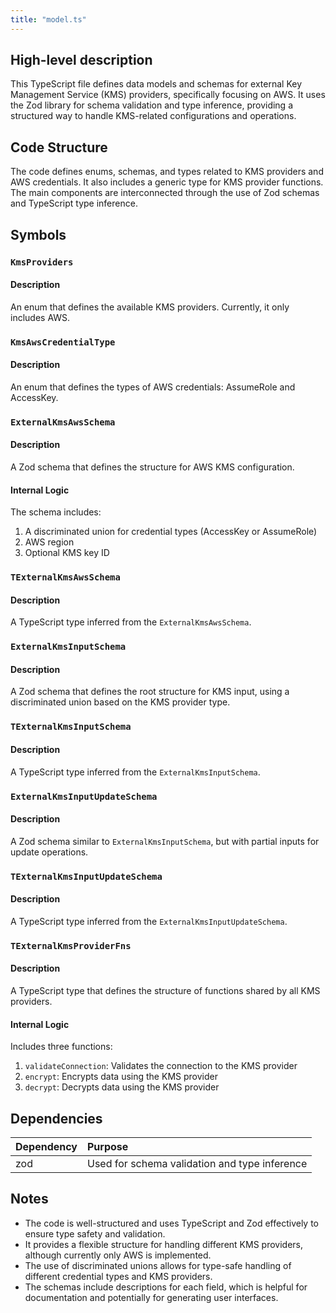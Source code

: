 ```yaml
---
title: "model.ts"
---
```


## High-level description
This TypeScript file defines data models and schemas for external Key Management Service (KMS) providers, specifically focusing on AWS. It uses the Zod library for schema validation and type inference, providing a structured way to handle KMS-related configurations and operations.

## Code Structure
The code defines enums, schemas, and types related to KMS providers and AWS credentials. It also includes a generic type for KMS provider functions. The main components are interconnected through the use of Zod schemas and TypeScript type inference.

## Symbols

### `KmsProviders`
#### Description
An enum that defines the available KMS providers. Currently, it only includes AWS.

### `KmsAwsCredentialType`
#### Description
An enum that defines the types of AWS credentials: AssumeRole and AccessKey.

### `ExternalKmsAwsSchema`
#### Description
A Zod schema that defines the structure for AWS KMS configuration.

#### Internal Logic
The schema includes:
1. A discriminated union for credential types (AccessKey or AssumeRole)
2. AWS region
3. Optional KMS key ID

### `TExternalKmsAwsSchema`
#### Description
A TypeScript type inferred from the `ExternalKmsAwsSchema`.

### `ExternalKmsInputSchema`
#### Description
A Zod schema that defines the root structure for KMS input, using a discriminated union based on the KMS provider type.

### `TExternalKmsInputSchema`
#### Description
A TypeScript type inferred from the `ExternalKmsInputSchema`.

### `ExternalKmsInputUpdateSchema`
#### Description
A Zod schema similar to `ExternalKmsInputSchema`, but with partial inputs for update operations.

### `TExternalKmsInputUpdateSchema`
#### Description
A TypeScript type inferred from the `ExternalKmsInputUpdateSchema`.

### `TExternalKmsProviderFns`
#### Description
A TypeScript type that defines the structure of functions shared by all KMS providers.

#### Internal Logic
Includes three functions:
1. `validateConnection`: Validates the connection to the KMS provider
2. `encrypt`: Encrypts data using the KMS provider
3. `decrypt`: Decrypts data using the KMS provider

## Dependencies
| Dependency | Purpose |
|:-----------|:--------|
| zod | Used for schema validation and type inference |

## Notes
- The code is well-structured and uses TypeScript and Zod effectively to ensure type safety and validation.
- It provides a flexible structure for handling different KMS providers, although currently only AWS is implemented.
- The use of discriminated unions allows for type-safe handling of different credential types and KMS providers.
- The schemas include descriptions for each field, which is helpful for documentation and potentially for generating user interfaces.